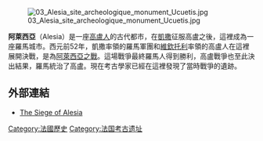 [[File:03_Alesia_site_archeologique_monument_Ucuetis.jpg|thumb]]

'''阿萊西亞'''（Alesia）是一座[[高盧人|高盧人]]的古代都市，在[[凱撒|凱撒]]征服高盧之後，這裡成為一座羅馬城市。西元前52年，凱撒率領的羅馬軍團和[[維欽托利|維欽托利]]率領的高盧人在這裡展開決戰，是為[[阿萊西亞之戰|阿萊西亞之戰]]。這場戰爭最終羅馬人得到勝利，高盧戰爭也至此決出結果，羅馬統治了高盧。現在考古學家已經在這裡發現了當時戰爭的遺跡。

== 外部連結 ==
* [http://www.livius.org/aj-al/alesia/alesia.html The Siege of Alesia]

{{coord|47|32|14|N|4|30|01|E|region:FR_type:landmark_source:dewiki|display=title}}

[[Category:法國歷史|Category:法國歷史]]
[[Category:法国考古遗址|Category:法国考古遗址]]